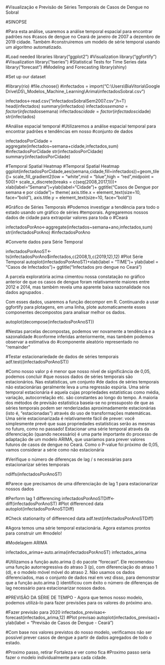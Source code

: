 
#Visualização e Previsão de Séries Temporais de Casos de Dengue no Sobral

#SINOPSE

#Para esta análise, usaremos a análise temporal espacial para encontrar padrões nos #casos de dengue no Ceará de janeiro de 2007 a dezembro de 2019 cidade. Também #construiremos um modelo de série temporal usando um algoritmo automatizado.

#Load needed libraries
library("ggplot2") #Visualization
library("ggfortify") #Visualization
library("tseries") #Statistical Tests for Time Series data
library("forecast") #Modeling and Forecasting
library(shiny)

#Set up our dataset

#library(rio)
#file.choose()
#infectados = import("C:\\Users\\BiaVitoria\\Google Drive\\DS\\_Modelos_Machine_Learning\\Arima\\infectadosSobral.csv")

infectados<-read.csv("infectadosSobralSem2007.csv",h=T)
head(infectados)
summary(infectados)
infectados$semana = factor(infectados$semana)
infectados$cidade = factor(infectados$cidade)
str(infectados)

#Análise espacial temporal
#Utilizaremos a análise espacial temporal para encontrar padrões e tendências em nosso #conjunto de dados

infectadosPorCidade = aggregate(infectados~semana+cidade,infectados,sum)
#infectadosPorCidade
str(infectadosPorCidade)
summary(infectadosPorCidade)

#Temporal Spatial Heatmap
#Temporal Spatial Heatmap
ggplot(infectadosPorCidade,aes(semana,cidade,fill=infectados))+geom_tile()+
  scale_fill_gradient2(low = "white",mid = "blue",high = "red",midpoint = 500)+
  scale_x_discrete(breaks = c(seq(2008,2017,1)))+ xlab(label="Semana")+ylab(label="Cidade")+
  ggtitle("Casos de Dengue por semana e por cidade")+
  theme(
    axis.title.x = element_text(size=10, face="bold"),
    axis.title.y = element_text(size=10, face="bold"))

#Gráfico de Séries Temporais
#Podemos investigar a tendência para todo o estado usando um gráfico de séries #temporais. Agregaremos nossos dados de cidade para extrapolar valores para toda o #Ceará

infectadosPorAno<-aggregate(infectados~semana+ano,infectados,sum)
str(infectadosPorAno)
#infectadosPorAno

#Converte dados para Série Temporal

infectadosPorAnoST<-ts(infectadosPorAno$infectados,c(2008,1),c(2019,12),12)
#Plot Série Temporal
autoplot(infectadosPorAnoST)+xlab(label = "TIME")+
  ylab(label = "Casos de Infectados")+
  ggtitle("Infectados pro dengue no Ceará")


A parcela exploratória acima cimentou nossa constatação no gráfico anterior de que os casos de dengue foram relativamente maiores entre 2012 e 2014, mas também revela uma aparente baixa sazonalidade nos dados agrupados . 

Com esses dados, usaremos a função decompor em R. Continuando a usar ggfortify para plotagens, em uma linha, plote automaticamente esses componentes decompostos para analisar melhor os dados.

autoplot(decompose(infectadosPorAnoST))

#Nestas parcelas decompostas, podemos ver novamente a tendência e a sazonalidade #conforme inferidas anteriormente, mas também podemos observar a estimativa do #componente aleatório representado no "remainder"



#Testar estacionariedade de dados de séries temporais
adf.test((infectadosPorAnoST))

#Como nosso valor p é menor que nosso nível de significância de 0,05, podemos concluir #que nossos dados de séries temporais são estacionários. Nas estatísticas, um conjunto #de dados de séries temporais não estacionárias geralmente leva a uma regressão espúria. Uma série temporal estacionária é aquela cujas propriedades estatísticas como média, variação, autocorrelação etc. são constantes ao longo do tempo. A maioria dos métodos de previsão estatística baseia-se no pressuposto de que as séries temporais podem ser renderizadas aproximadamente estacionárias (isto é, "estacionadas") através do uso de transformações matemáticas. Uma série estacionarizada é relativamente fácil de prever: você simplesmente prevê que suas propriedades estatísticas serão as mesmas no futuro, como no passado! Estacionar uma série temporal através da diferenciação (quando necessário) é uma parte importante do processo de adaptação de um modelo ARIMA, que usaríamos para prever valores futuros de casos de dengue no Ceará. Como o P-value foi próximo de 0,05, vamos considerar a série como não estacionária

#Verifique o número de diferenças de lag / s necessárias para estacionarizar séries temporais


ndiffs(infectadosPorAnoST)

#Parece que precisamos de uma diferenciação de lag 1 para estacionarizar nossos dados

#Perform lag 1 differencing
infectadosPorAnoSTDiff<-diff(infectadosPorAnoST)
#Plot differenced data
autoplot(infectadosPorAnoSTDiff)

#Check stationarity of differenced data
adf.test(infectadosPorAnoSTDiff)

#Agora temos uma série temporal estacionária. Agora estamos prontos para construir um #modelo!

#Modelagem ARIMA


infectados_arima<-auto.arima(infectadosPorAnoST)
infectados_arima

#Utilizamos a função auto.arima () do pacote "forecast". Ele recomendou uma função autorregressiva do atraso 3 (p), com diferenciação do atraso 1 (d), e o modelo móvel móvel do atraso 2. Não usamos os dados diferenciados, mas o conjunto de dados real em vez disso, para demonstrar que a função auto.arima () identificou com êxito o número de diferenças de lag necessário para estacionarizar nossos dados.

#PREVISÃO DA SÉRIE DE TEMPO - Agora que temos nosso modelo, podemos utilizá-lo para fazer previsões para os valores do próximo ano.

#Fazer previsão para 2020
infectados_previsao<-forecast(infectados_arima,12)
#Plot previsao
autoplot(infectados_previsao)+
  ylab(label = "Previsão de Casos de Dengue - Ceará")

#Com base nos valores previstos do nosso modelo, verificamos não ser possível prever casos de dengue a partir de dados agregados de todo o estado.

#Proximo passo, retirar Fortaleza e ver como fica
#Proximo passo seria fazer o modelo individualmente para cada cidade.
